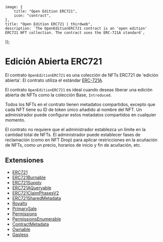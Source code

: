 
	image: {
		title: "Open Edition ERC721",
		icon: "contract",
	},
	title: "Open Edition ERC721 | thirdweb",
	description: `The OpenEditionERC721 contract is an 'open edition' ERC721 NFT collection. The contract uses the ERC-721A standard`,
});

# Edición Abierta ERC721

El contrato `OpenEditionERC721` es una colección de NFTs ERC721 de 'edición abierta'. El contrato utiliza el estándar [ERC-721A](/contracts/build/extensions/erc-721/ERC721).

El contrato `OpenEditionERC721` es ideal cuando deseas liberar una edición abierta de NFTs como la colección Base, `Introduced`.

Todos los NFTs en el contrato tienen metadatos compartidos, excepto que cada NFT tiene su ID de token único añadido al nombre del NFT. Un administrador puede configurar estos metadatos compartidos en cualquier momento.

El contrato no requiere que el administrador establezca un límite en la cantidad total de NFTs. El administrador puede establecer fases de reclamación (como en NFT Drop) para aplicar restricciones en la acuñación de NFTs, como un precio, horarios de inicio y fin de acuñación, etc.

## Extensiones


- [ERC721](/contracts/build/extensions/erc-721/ERC721)
- [ERC721Burnable](/contracts/build/extensions/erc-721/ERC721Burnable)
- [ERC721Supply](/contracts/build/extensions/erc-721/ERC721Supply)
- [ERC721AQueryable](/contracts/build/extensions)
- [ERC721ClaimPhasesV2](/contracts/build/extensions/erc-721/ERC721ClaimPhases)
- [ERC721SharedMetadata](/contracts/build/extensions)
- [Royalty](/contracts/build/extensions/general/Royalty)
- [PrimarySale](/contracts/build/extensions/general/PrimarySale)
- [Permissions](/contracts/build/extensions/general/Permissions)
- [PermissionsEnumerable](/contracts/build/extensions/general/PermissionsEnumerable)
- [ContractMetadata](/contracts/build/extensions/general/ContractMetadata)
- [Ownable](/contracts/build/extensions/general/Ownable)
- [Gasless](/contracts/build/extensions)
